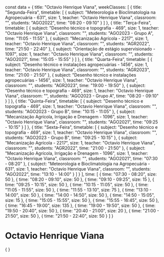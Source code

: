 const data = {
  title: "Octavio Henrique Viana",
  weekClasses: [
    {
      title: "Segunda-Feira",
      timetable: [
        {
          subject: "Meteorologia e Bioclimatologia na Agropecuária - 631",
          size: 1,
          teacher: "Octavio Henrique Viana",
          classroom: "",
          students: "AGO2022",
          time: "08:20 - 09:10"
        }
      ]
    },
    {
      title: "Terça-Feira",
      timetable: [
        {
          subject: "Desenho técnico e topografia - 469",
          size: 1,
          teacher: "Octavio Henrique Viana",
          classroom: "",
          students: "AGO2023 - Grupo A",
          time: "11:05 - 11:55"
        },
        {
          subject: "Mecanização Agrícola - 2217",
          size: 1,
          teacher: "Octavio Henrique Viana",
          classroom: "",
          students: "AGR2022",
          time: "21:50 - 22:40"
        },
        {
          subject: "Orientação de estágio supervisionado - 1097",
          size: 1,
          teacher: "Octavio Henrique Viana",
          classroom: "",
          students: "AGO2021",
          time: "15:05 - 15:55"
        }
      ]
    },
    {
      title: "Quarta-Feira",
      timetable: [
        {
          subject: "Desenho técnico e instalações agropecuárias - 1456",
          size: 1,
          teacher: "Octavio Henrique Viana",
          classroom: "",
          students: "AGR2023",
          time: "21:00 - 21:50"
        },
        {
          subject: "Desenho técnico e instalações agropecuárias - 1456",
          size: 1,
          teacher: "Octavio Henrique Viana",
          classroom: "",
          students: "AGR2023",
          time: "19:00 - 19:50"
        },
        {
          subject: "Desenho técnico e topografia - 469",
          size: 1,
          teacher: "Octavio Henrique Viana",
          classroom: "",
          students: "AGO2023 - Grupo A",
          time: "08:20 - 09:10"
        }
      ]
    },
    {
      title: "Quinta-Feira",
      timetable: [
        {
          subject: "Desenho técnico e topografia - 469",
          size: 1,
          teacher: "Octavio Henrique Viana",
          classroom: "",
          students: "AGO2023 - Grupo B",
          time: "10:15 - 11:05"
        },
        {
          subject: "Mecanização Agrícola, Irrigação e Drenagem - 1096",
          size: 1,
          teacher: "Octavio Henrique Viana",
          classroom: "",
          students: "AGO2021",
          time: "09:25 - 10:15"
        }
      ]
    },
    {
      title: "Sexta-Feira",
      timetable: [
        {
          subject: "Desenho técnico e topografia - 469",
          size: 1,
          teacher: "Octavio Henrique Viana",
          classroom: "",
          students: "AGO2023 - Grupo B",
          time: "09:25 - 10:15"
        },
        {
          subject: "Mecanização Agrícola - 2217",
          size: 1,
          teacher: "Octavio Henrique Viana",
          classroom: "",
          students: "AGR2022",
          time: "21:00 - 21:50"
        },
        {
          subject: "Mecanização Agrícola, Irrigação e Drenagem - 1096",
          size: 1,
          teacher: "Octavio Henrique Viana",
          classroom: "",
          students: "AGO2021",
          time: "07:30 - 08:20"
        },
        {
          subject: "Meteorologia e Bioclimatologia na Agropecuária - 631",
          size: 1,
          teacher: "Octavio Henrique Viana",
          classroom: "",
          students: "AGO2022",
          time: "13:10 - 14:00"
        }
      ]
    }
  ],
  time: [
    {
      time: "07:30 - 08:20",
      size: 50
    },
    {
      time: "08:20 - 09:10",
      size: 50
    },
    {
      time: "09:10 - 09:25",
      size: 15
    },
    {
      time: "09:25 - 10:15",
      size: 50
    },
    {
      time: "10:15 - 11:05",
      size: 50
    },
    {
      time: "11:05 - 11:55",
      size: 50
    },
    {
      time: "11:55 - 13:10",
      size: 75
    },
    {
      time: "13:10 - 14:00",
      size: 50
    },
    {
      time: "14:00 - 14:50",
      size: 50
    },
    {
      time: "14:50 - 15:05",
      size: 15
    },
    {
      time: "15:05 - 15:55",
      size: 50
    },
    {
      time: "15:55 - 16:45",
      size: 50
    },
    {
      time: "16:45 - 19:00",
      size: 135
    },
    {
      time: "19:00 - 19:50",
      size: 50
    },
    {
      time: "19:50 - 20:40",
      size: 50
    },
    {
      time: "20:40 - 21:00",
      size: 20
    },
    {
      time: "21:00 - 21:50",
      size: 50
    },
    {
      time: "21:50 - 22:40",
      size: 50
    }
  ]
}

# Octavio Henrique Viana

<div>
    {
        <Grid
            title={data.title} 
            weekClasses={data.weekClasses} 
            time={data.time}
        />
    }
</div>